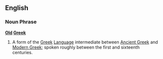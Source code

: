 ==English==
===Noun Phrase===
'''[[Old]] [[Greek]]'''
#A form of the [[Greek]] [[Language]] intermediate between [[Ancient Greek]] and [[Modern Greek]]; spoken roughly between the first and sixteenth centuries.